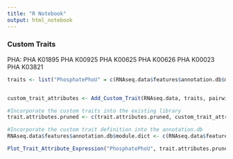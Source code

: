 ```yaml
---
title: "R Notebook"
output: html_notebook
---
```



### Custom Traits
PHA:
PHA	K01895
PHA	K00925
PHA	K00625
PHA	K00626
PHA	K00023
PHA	K03821
```r

traits <- list("PhosphatePhoU" = c(RNAseq.data$features$annotation.db$module.dict$`Phosphate transporter`, "K02039"))


custom_trait_attributes <- Add_Custom_Trait(RNAseq.data, traits, pairwise.distances, distance.metrics, bkgd.traits)

#Incorporate the custom traits into the existing library
trait.attributes.pruned <- c(trait.attributes.pruned, custom_trait_attributes)

#Incorporate the custom trait definition into the annotation.db
RNAseq.data$features$annotation.db$module.dict <- c(RNAseq.data$features$annotation.db$module.dict, traits)

```



```r
Plot_Trait_Attribute_Expression("PhosphatePhoU", trait.attributes.pruned, RNAseq.data)
```


